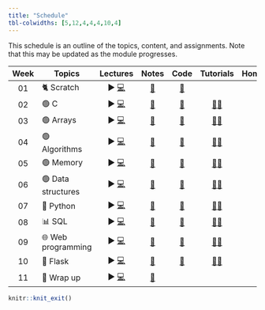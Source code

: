 ```yaml
---
title: "Schedule"
tbl-colwidths: [5,12,4,4,4,10,4]
---
```


This schedule is an outline of the topics, content, and assignments. Note that this may be updated as the module progresses.

| Week | Topics | Lectures | Notes | Code | Tutorials | Homework |
|:---------:|-----------|:---------:|:---------:|:---------:|:---------:|:---------:|
| 01 | 🐈 Scratch | ▶ [💻](https://github.com/SQ4007-2025/website/raw/refs/heads/master/lectures/slides_1.pptx) | [📕](notes/notes_1.html "Notes 1") | [🤖](https://github.com/SQ4007-2025/website/tree/master/code/src1) |  | 🏠 |
| 02 | 🟢 C | ▶ [💻](https://github.com/SQ4007-2025/website/raw/refs/heads/master/lectures/slides_2.pptx) | [📕](notes/notes_2.html "Notes 2") | [🤖](https://github.com/SQ4007-2025/website/tree/master/code/src2) | [👨‍🏫](tutorials/tutorial-week-2.html) | 🏠 |
| 03 | 🟢 Arrays | ▶ [💻](https://github.com/SQ4007-2025/website/raw/refs/heads/master/lectures/slides_3.pptx) | [📕](notes/notes_3.html "Notes 3") | [🤖](https://github.com/SQ4007-2025/website/tree/master/code/src3) | [👨‍🏫](tutorials/tutorial-week-3.html) | 🏠 |
| 04 | 🟢 Algorithms | ▶ [💻](https://github.com/SQ4007-2025/website/raw/refs/heads/master/lectures/slides_4.pptx) | [📕](notes/notes_4.html "Notes 4") | [🤖](https://github.com/SQ4007-2025/website/tree/master/code/src4) | [👨‍🏫](tutorials/tutorial-week-4.html) | 🏠 |
| 05 | 🟢 Memory | ▶ [💻](https://github.com/SQ4007-2025/website/raw/refs/heads/master/lectures/slides_5.pptx) | [📕](notes/notes_5.html "Notes 5") | [🤖](https://github.com/SQ4007-2025/website/tree/master/code/src5) | [👨‍🏫](tutorials/tutorial-week-5.html) | 🏠 |
| 06 | 🟢 Data structures | ▶ [💻](https://github.com/SQ4007-2025/website/raw/refs/heads/master/lectures/slides_6.pptx) | [📕](notes/notes_6.html "Notes 6") | [🤖](https://github.com/SQ4007-2025/website/tree/master/code/src6) | [👨‍🏫](tutorials/tutorial-week-6.html) | 🏠 |
| 07 | 🐍 Python | ▶ [💻](https://github.com/SQ4007-2025/website/raw/refs/heads/master/lectures/slides_7.pptx) | [📕](notes/notes_7.html "Notes 7") | [🤖](https://github.com/SQ4007-2025/website/tree/master/code/src7) | [👨‍🏫](tutorials/tutorial-week-7.html) | 🏠 |
| 08 | 📊 SQL | ▶ [💻](https://github.com/SQ4007-2025/website/raw/refs/heads/master/lectures/slides_8.pptx) | [📕](notes/notes_8.html "Notes 8") | [🤖](https://github.com/SQ4007-2025/website/tree/master/code/src8) | [👨‍🏫](tutorials/tutorial-week-8.html) | 🏠 |
| 09 | 🌐 Web programming | ▶ [💻](https://github.com/SQ4007-2025/website/raw/refs/heads/master/lectures/slides_9.pptx) | [📕](notes/notes_9.html "Notes 9") | [🤖](https://github.com/SQ4007-2025/website/tree/master/code/src9) | [👨‍🏫](tutorials/tutorial-week-9.html) | 🏠 |
| 10 | 🐍 Flask | ▶ [💻](https://github.com/SQ4007-2025/website/raw/refs/heads/master/lectures/slides_10.pptx) | [📕](notes/notes_10.html "Notes 10") | [🤖](https://github.com/SQ4007-2025/website/tree/master/code/src10) | [👨‍🏫](tutorials/tutorial-week-10.html) | 🏠 |
| 11 | 👋 Wrap up | ▶ [💻](https://github.com/SQ4007-2025/website/raw/refs/heads/master/lectures/slides_11.pptx) | [📕](notes/notes_11.html "Notes 11") |  |  |  |

```r
knitr::knit_exit()
```